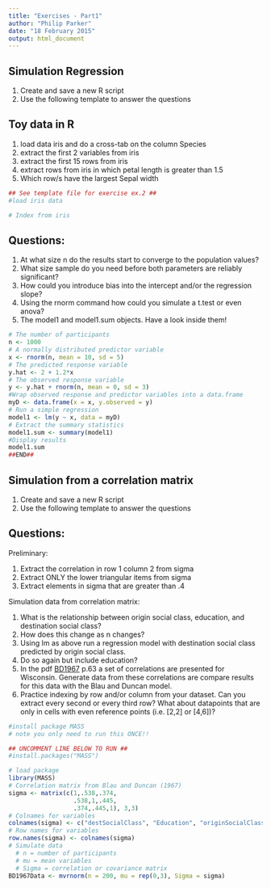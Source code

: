 ```yaml
---
title: "Exercises - Part1"
author: "Philip Parker"
date: "18 February 2015"
output: html_document
---
```


Simulation Regression
--------------

1. Create and save a new R script
2. Use the following template to answer the questions

Toy data in R
---------------
1. load data iris and do a cross-tab on the column Species
2. extract the first 2 variables from iris
3. extract the first 15 rows from iris
4. extract rows from iris in which petal length is greater than 1.5
5. Which row/s have the largest Sepal width

```r
## See template file for exercise ex.2 ##
#load iris data

# Index from iris

```



Questions:
-------------

1. At what size n do the results start to converge to the population values?
2. What size sample do you need before both parameters are reliably significant? 
3. How could you introduce bias into the intercept and/or the regression slope?
4. Using the rnorm command how could you simulate a t.test or even anova?
5. The model1 and model1.sum objects. Have a look inside them!

```r
# The number of participants
n <- 1000
# A normally distributed predictor variable
x <- rnorm(n, mean = 10, sd = 5)
# The predicted response variable
y.hat <- 2 + 1.2*x
# The observed response variable
y <- y.hat + rnorm(n, mean = 0, sd = 3)
#Wrap observed response and predictor variables into a data.frame
myD <- data.frame(x = x, y.observed = y)
# Run a simple regression
model1 <- lm(y ~ x, data = myD)
# Extract the summary statistics
model1.sum <- summary(model1)
#Display results
model1.sum
##END##  
```

Simulation from a correlation matrix
----------

1. Create and save a new R script
2. Use the following template to answer the questions

Questions:
-------------
Preliminary:

1. Extract the correlation in row 1 column 2 from sigma
2. Extract ONLY the lower triangular items from sigma
3. Extract elements in sigma that are greater than .4

Simulation data from correlation matrix:

1. What is the relationship between origin social class, education, and destination social class?
2. How does this change as n changes?
3. Using lm as above run a regression model with destination social class predicted by origin social class. 
4. Do so again but include education?
5. In the pdf [BD1967](https://www.dropbox.com/s/y60d2dvdm1m10q8/BD1967.pdf?dl=0) p.63 a set of correlations are presented for Wisconsin. Generate data from these correlations are compare results for this data with the Blau and Duncan model.
6. Practice indexing by row and/or column from your dataset. Can you extract every second or every third row? What about datapoints that are only in cells with even reference points (i.e. [2,2] or [4,6])?

```r
#install package MASS
# note you only need to run this ONCE!!

## UNCOMMENT LINE BELOW TO RUN ##
#install.packages("MASS")

# load package
library(MASS)
# Correlation matrix from Blau and Duncan (1967)
sigma <- matrix(c(1,.538,.374,
                  .538,1,.445,
                  .374,.445,1), 3,3)
# Colnames for variables
colnames(sigma) <- c("destSocialClass", "Education", "originSocialClass")
# Row names for variables
row.names(sigma) <- colnames(sigma)
# Simulate data
  # n = number of participants
  # mu = mean variables
  # Sigma = correlation or covariance matrix
BD1967Data <- mvrnorm(n = 200, mu = rep(0,3), Sigma = sigma)
```


